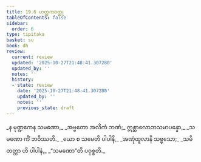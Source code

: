 ```yaml
---
title: 19.6 ဟတ္ထကဝတ္ထု
tableOfContents: false
sidebar:
  order: 6
type: tipitaka
basket: su
book: dh
review:
  current: review
  updated: '2025-10-27T21:48:41.307280'
  updated_by: ''
  notes: ''
  history:
  - state: review
    date: '2025-10-27T21:48:41.307280'
    updated_by: ''
    notes: ''
    previous_state: draft
---
```



<ReviewStatus review={frontmatter.review} showDetails={true} />

<HypothesisAnnotation frontmatter={frontmatter} />

<DynamicBreadcrumb />

<Division number="264" book="dh" e="ch" v="18" p="51">

<Paragraph number="285" type="verses" book="dh">
_န မုဏ္ဍကေန သမဏော,_  
_အဗ္ဗတော အလိကံ ဘဏံ;_  
ဣစ္ဆာလောဘသမာပန္နော,_  
_သမဏော ကိံ ဘဝိဿတိ._  

</Paragraph>

</Division>
<Division number="265" book="dh" e="ch" v="18" p="51">

<Paragraph number="286" type="verses" book="dh">
_ယော စ သမေတိ ပါပါနိ,_  
_အဏုံထူလာနိ သဗ္ဗသော;_  
_သမိတတ္တာ ဟိ ပါပါနံ,_  
_“သမဏော”တိ ပဝုစ္စတိ._
</Paragraph>
</Division>